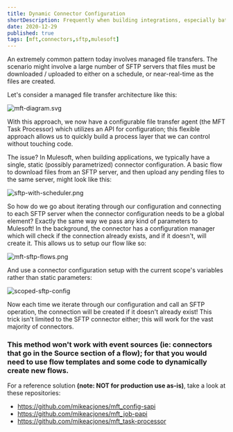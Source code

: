 ```yaml
---
title: Dynamic Connector Configuration
shortDescription: Frequently when building integrations, especially batch jobs, we don't necessarily know the configuration for all of the systems we will be connecting to ahead of time; the configurations are typically (and should be) externalized. While it doesn't feel intuitive, we can create a global configuration and use scoped variables to dynamically create new connector configurations at runtime.
date: 2020-12-29
published: true
tags: [mft,connectors,sftp,mulesoft]
---
```

An extremely common pattern today involves managed file transfers. The scenario might involve a large number of SFTP servers that files must be downloaded / uploaded to either on a schedule, or near-real-time as the files are created.

Let's consider a managed file transfer architecture like this:

![mft-diagram.svg](mft-diagram.svg)

With this approach, we now have a configurable file transfer agent (the MFT Task Processor) which utilizes an API for configuration; this flexible approach allows us to quickly build a process layer that we can control without touching code.

The issue? In Mulesoft, when building applications, we typically have a single, static (possibly parametrized) connector configuration. A basic flow to download files from an SFTP server, and then upload any pending files to the same server, might look like this:

![sftp-with-scheduler.png](sftp-with-scheduler.png)

So how do we go about iterating through our configuration and connecting to each SFTP server when the connector configuration needs to be a global element? Exactly the same way we pass any kind of parameters to Mulesoft! In the background, the connector has a configuration manager which will check if the connection already exists, and if it doesn't, will create it. This allows us to setup our flow like so:

![mft-sftp-flows.png](mft-sftp-flows.png)

And use a connector configuration setup with the current scope's variables rather than static parameters:

![scoped-sftp-config](scoped-sftp-config.png)

Now each time we iterate through our configuration and call an SFTP operation, the connection will be created if it doesn't already exist! This trick isn't limited to the SFTP connector either; this will work for the vast majority of connectors. 

### This method won't work with event sources (ie: connectors that go in the Source section of a flow); for that you would need to use flow templates and some code to dynamically create new flows.

For a reference solution __(note: NOT for production use as-is)__, take a look at these repositories:
* https://github.com/mikeacjones/mft_config-sapi
* https://github.com/mikeacjones/mft_job-papi
* https://github.com/mikeacjones/mft_task-processor
